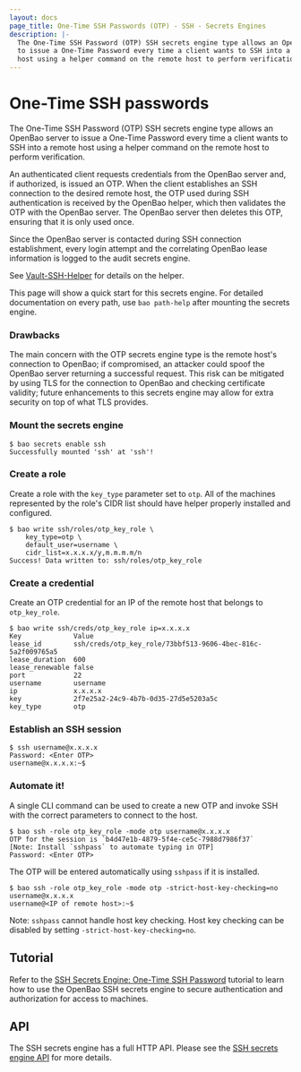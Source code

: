 ```yaml
---
layout: docs
page_title: One-Time SSH Passwords (OTP) - SSH - Secrets Engines
description: |-
  The One-Time SSH Password (OTP) SSH secrets engine type allows an OpenBao server
  to issue a One-Time Password every time a client wants to SSH into a remote
  host using a helper command on the remote host to perform verification.
---
```


# One-Time SSH passwords

The One-Time SSH Password (OTP) SSH secrets engine type allows an OpenBao server to
issue a One-Time Password every time a client wants to SSH into a remote host
using a helper command on the remote host to perform verification.

An authenticated client requests credentials from the OpenBao server and, if
authorized, is issued an OTP. When the client establishes an SSH connection to
the desired remote host, the OTP used during SSH authentication is received by
the OpenBao helper, which then validates the OTP with the OpenBao server. The OpenBao
server then deletes this OTP, ensuring that it is only used once.

Since the OpenBao server is contacted during SSH connection establishment, every
login attempt and the correlating OpenBao lease information is logged to the audit
secrets engine.

<!-- TODO: fork SSH helper -->
See [Vault-SSH-Helper](https://github.com/hashicorp/vault-ssh-helper) for
details on the helper.

This page will show a quick start for this secrets engine. For detailed
documentation on every path, use `bao path-help` after mounting the secrets
engine.

### Drawbacks

The main concern with the OTP secrets engine type is the remote host's
connection to OpenBao; if compromised, an attacker could spoof the OpenBao server
returning a successful request. This risk can be mitigated by using TLS for the
connection to OpenBao and checking certificate validity; future enhancements to
this secrets engine may allow for extra security on top of what TLS provides.

### Mount the secrets engine

```shell-session
$ bao secrets enable ssh
Successfully mounted 'ssh' at 'ssh'!
```

### Create a role

Create a role with the `key_type` parameter set to `otp`. All of the machines
represented by the role's CIDR list should have helper properly installed and
configured.

```shell-session
$ bao write ssh/roles/otp_key_role \
    key_type=otp \
    default_user=username \
    cidr_list=x.x.x.x/y,m.m.m.m/n
Success! Data written to: ssh/roles/otp_key_role
```

### Create a credential

Create an OTP credential for an IP of the remote host that belongs to
`otp_key_role`.

```shell-session
$ bao write ssh/creds/otp_key_role ip=x.x.x.x
Key            	Value
lease_id       	ssh/creds/otp_key_role/73bbf513-9606-4bec-816c-5a2f009765a5
lease_duration 	600
lease_renewable	false
port           	22
username       	username
ip             	x.x.x.x
key            	2f7e25a2-24c9-4b7b-0d35-27d5e5203a5c
key_type       	otp
```

### Establish an SSH session

```shell-session
$ ssh username@x.x.x.x
Password: <Enter OTP>
username@x.x.x.x:~$
```

### Automate it!

A single CLI command can be used to create a new OTP and invoke SSH with the
correct parameters to connect to the host.

```shell-session
$ bao ssh -role otp_key_role -mode otp username@x.x.x.x
OTP for the session is `b4d47e1b-4879-5f4e-ce5c-7988d7986f37`
[Note: Install `sshpass` to automate typing in OTP]
Password: <Enter OTP>
```

The OTP will be entered automatically using `sshpass` if it is installed.

```shell-session
$ bao ssh -role otp_key_role -mode otp -strict-host-key-checking=no username@x.x.x.x
username@<IP of remote host>:~$
```

Note: `sshpass` cannot handle host key checking. Host key checking can be
disabled by setting `-strict-host-key-checking=no`.

## Tutorial

Refer to the [SSH Secrets Engine: One-Time SSH
Password](/vault/tutorials/secrets-management/ssh-otp) tutorial
to learn how to use the OpenBao SSH secrets engine to secure authentication and authorization for access to machines.

## API

The SSH secrets engine has a full HTTP API. Please see the
[SSH secrets engine API](/vault/api-docs/secret/ssh) for more
details.
